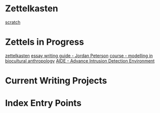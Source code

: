 = Zettelkasten =

[[22|scratch]]


= Zettels in Progress =

[[54|zettelkasten]]
[[45|essay writing guide - Jordan Peterson]]
[[49|course - modelling in biocultural anthropology]]
[[9|AIDE - Advance Intrusion Detection Environment]]


= Current Writing Projects =

= Index Entry Points =
